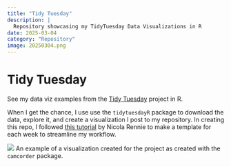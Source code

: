 ```yaml
---
title: "Tidy Tuesday"
description: |
  Repository showcasing my TidyTuesday Data Visualizations in R
date: 2025-03-04
category: "Repository"
image: 20250304.png
---
```


# Tidy Tuesday

See my data viz examples from the [Tidy Tuesday](https://github.com/king0708/tidy-tuesday/tree/main) project in R. 

When I get the chance, I use use the `tidytuesdayR` package to download the data, explore it, and create a visualization I post to my repository. In creating this repo, I followed [this tutorial](https://nrennie.rbind.io/blog/script-templates-r/) by Nicola Rennie to make a template for each week to streamline my workflow. 



::: {#fig-viz}
![](20250304.gif)
An example of a visualization created for the project as created with the `camcorder` package. 
:::
